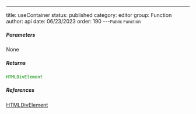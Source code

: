 ---
title: useContainer
status: published
category: editor
group: Function
author: api
date: 06/23/2023
order: 190
---<Small>Public Function</Small>




##### Parameters


None

##### Returns


```ts
HTMLDivElement
```

##### References

[HTMLDivElement](/gen/HTMLDivElement-interface)


